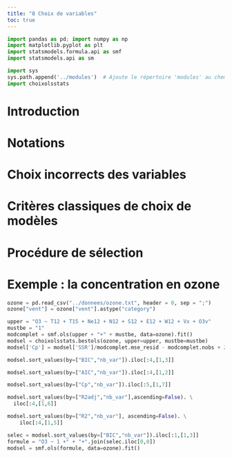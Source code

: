 ```yaml
---
title: "8 Choix de variables"
toc: true
---
```




```python
import pandas as pd; import numpy as np
import matplotlib.pyplot as plt
import statsmodels.formula.api as smf
import statsmodels.api as sm

import sys
sys.path.append('../modules')  # Ajoute le répertoire 'modules' au chemin de recherche des modules
import choixolsstats
```

# Introduction

# Notations

# Choix incorrects des variables

# Critères classiques de choix de modèles

# Procédure de sélection

# Exemple : la concentration en ozone

```python
ozone = pd.read_csv("../donnees/ozone.txt", header = 0, sep = ";")
ozone["vent"] = ozone["vent"].astype("category")
```


```python
upper = "O3 ~ T12 + T15 + Ne12 + N12 + S12 + E12 + W12 + Vx + O3v"
mustbe = "1"
modcomplet = smf.ols(upper + "+" + mustbe, data=ozone).fit()
modsel = choixolsstats.bestols(ozone, upper=upper, mustbe=mustbe)
modsel['Cp'] = modsel['SSR']/modcomplet.mse_resid - modcomplet.nobs + 2 *  modsel['nb_var']
```
```python
modsel.sort_values(by=["BIC","nb_var"]).iloc[:4,[1,3]]
```


```python
modsel.sort_values(by=["AIC","nb_var"]).iloc[:4,[1,2]]
```

```python
modsel.sort_values(by=["Cp","nb_var"]).iloc[:5,[1,7]]
```


```python
modsel.sort_values(by=["R2adj","nb_var"],ascending=False). \
  iloc[:4,[1,6]]
```


```python
modsel.sort_values(by=["R2","nb_var"], ascending=False). \
    iloc[:4,[1,5]]
```


```python
selec = modsel.sort_values(by=["BIC","nb_var"]).iloc[:1,[1,3]]
formule = "O3 ~ 1 +" + "+".join(selec.iloc[0,0])
modsel = smf.ols(formule, data=ozone).fit()
```



